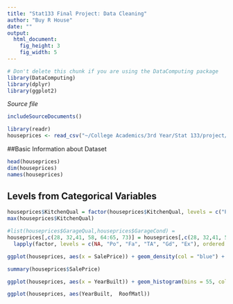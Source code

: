 ```yaml
---
title: "Stat133 Final Project: Data Cleaning"
author: "Buy R House"
date: ""
output: 
  html_document:
    fig_height: 3
    fig_width: 5
---
```

<!-- Don't edit in between this line and the one below -->
```r
# Don't delete this chunk if you are using the DataComputing package
library(DataComputing)
library(dplyr)
library(ggplot2)
```
*Source file* 
```r
includeSourceDocuments()
```
<!-- Don't edit the material above this line -->


```r
library(readr)
houseprices <- read_csv("~/College Academics/3rd Year/Stat 133/project/houseprices.csv")
```

##Basic Information about Dataset

```r
head(houseprices)
dim(houseprices)
names(houseprices)
```

## Levels from Categorical Variables

```r
houseprices$KitchenQual = factor(houseprices$KitchenQual, levels = c("Po", "Fa", "TA", "Gd", "Ex"), ordered = TRUE)
max(houseprices$KitchenQual)

#list(houseprices$GarageQual,houseprices$GarageCond) = 
houseprices[,c(28, 32,41, 58, 64:65, 73)] = houseprices[,c(28, 32,41, 58, 64:65, 73)] %>% 
  lapply(factor, levels = c(NA, "Po", "Fa", "TA", "Gd", "Ex"), ordered = TRUE)

```

```r

ggplot(houseprices, aes(x = SalePrice)) + geom_density(col = "blue") + labs(title = "Distribution of House Prices")

summary(houseprices$SalePrice)

ggplot(houseprices, aes(x = YearBuilt)) + geom_histogram(bins = 55, col = "blue", fill = "orange") + labs(title = "Distribution of Years Built")

ggplot(houseprices, aes(YearBuilt,  RoofMatl))


```


